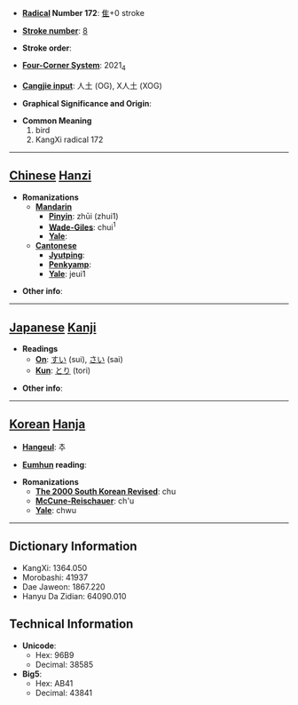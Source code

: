 * '''[[Wiktionary:Chinese radical index| Radical]] Number 172''': [[Wiktionary:Chinese radical index 隹|隹]]+0 stroke

* '''[[Wiktionary:Chinese total strokes index|Stroke number]]''': [[Wiktionary:Chinese total strokes index 8|8]]

* '''Stroke order''': 

* '''[[Wiktionary:Chinese four corner index|Four-Corner System]]''': 2021<sub>4</sub>

* '''[[Wiktionary:Chinese Cangjie index|Cangjie input]]''': 人土 (OG), X人土 (XOG)

* '''Graphical Significance and Origin''': 

* '''Common Meaning'''
*#bird
*# KangXi radical 172


----

== [[Chinese]] [[Hanzi]] ==

* '''Romanizations'''
** '''[[Mandarin]]'''
*** '''[[Pinyin]]''': zhūi (zhui1)
*** '''[[Wade-Giles]]''': chui<sup>1</sup>
*** '''[[Yale]]''': 
** '''[[Cantonese]]'''
*** '''[[Jyutping]]''':
*** '''[[Penkyamp]]''': 
*** '''[[Yale]]''': jeui1

* '''Other info''': 

----

== [[Japanese]] [[Kanji]] ==

* '''Readings'''
** '''[[On]]''': [[すい]] (sui), [[さい]] (sai)
** '''[[Kun]]''': [[とり]] (tori)

* '''Other info''':  

----

== [[Korean]] [[Hanja]] ==

* '''[[Hangeul]]''': 추

* '''[[Eumhun]] reading''': 

* '''Romanizations'''
** '''[[The 2000 South Korean Revised Romanization|The 2000 South Korean Revised]]''': chu
** '''[[McCune-Reischauer]]''': ch'u
** '''[[Yale]]''': chwu

----

== Dictionary Information ==

* KangXi: 1364.050
* Morobashi: 41937
* Dae Jaweon: 1867.220
* Hanyu Da Zidian: 64090.010

== Technical Information ==

* '''Unicode''':
** Hex: 96B9
** Decimal: 38585
* '''Big5''':
** Hex: AB41
** Decimal: 43841